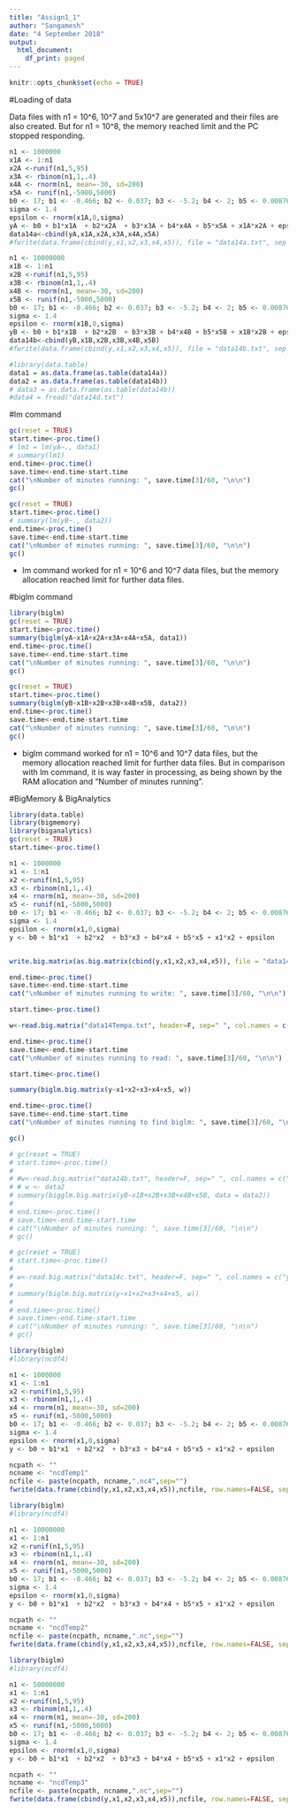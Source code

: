 ```yaml
---
title: "Assign1_1"
author: "Sangamesh"
date: "4 September 2018"
output:
  html_document:
    df_print: paged
---
```


```r
knitr::opts_chunk$set(echo = TRUE)
```

#Loading of data

Data files with n1 = 10^6, 10^7 and 5x10^7 are generated and their files are also created. But for n1 = 10^8, the memory reached limit and the PC stopped responding.



```r
n1 <- 1000000
x1A <- 1:n1
x2A <-runif(n1,5,95)
x3A <- rbinom(n1,1,.4)
x4A <- rnorm(n1, mean=-30, sd=200)
x5A <- runif(n1,-5000,5000)
b0 <- 17; b1 <- -0.466; b2 <- 0.037; b3 <- -5.2; b4 <- 2; b5 <- 0.00876
sigma <- 1.4
epsilon <- rnorm(x1A,0,sigma)
yA <- b0 + b1*x1A  + b2*x2A  + b3*x3A + b4*x4A + b5*x5A + x1A*x2A + epsilon
data14a<-cbind(yA,x1A,x2A,x3A,x4A,x5A)
#fwrite(data.frame(cbind(y,x1,x2,x3,x4,x5)), file = "data14a.txt", sep = " ", quote=T)
```

```r
n1 <- 10000000
x1B <- 1:n1
x2B <-runif(n1,5,95)
x3B <- rbinom(n1,1,.4)
x4B <- rnorm(n1, mean=-30, sd=200)
x5B <- runif(n1,-5000,5000)
b0 <- 17; b1 <- -0.466; b2 <- 0.037; b3 <- -5.2; b4 <- 2; b5 <- 0.00876
sigma <- 1.4
epsilon <- rnorm(x1B,0,sigma)
yB <- b0 + b1*x1B  + b2*x2B  + b3*x3B + b4*x4B + b5*x5B + x1B*x2B + epsilon
data14b<-cbind(yB,x1B,x2B,x3B,x4B,x5B)
#fwrite(data.frame(cbind(y,x1,x2,x3,x4,x5)), file = "data14b.txt", sep = " ", quote=T)
```

<!--
```r
n1 <- 50000000
x1 <- 1:n1
x2 <-runif(n1,5,95)
x3 <- rbinom(n1,1,.4)
x4 <- rnorm(n1, mean=-30, sd=200)
x5 <- runif(n1,-5000,5000)
b0 <- 17; b1 <- -0.466; b2 <- 0.037; b3 <- -5.2; b4 <- 2; b5 <- 0.00876
sigma <- 1.4
epsilon <- rnorm(x1,0,sigma)
y <- b0 + b1*x1  + b2*x2  + b3*x3 + b4*x4 + b5*x5 + x1*x2 + epsilon
data14c<-cbind(y,x1,x2,x3,x4,x5)
#fwrite(data.frame(cbind(y,x1,x2,x3,x4,x5)), file = "data14c.txt", sep = " ", quote=T)
```



```r
n1 <- 100000000
x1D <- 1:n1
x2D <-runif(n1,5,95)
x3D <- rbinom(n1,1,.4)
x4D <- rnorm(n1, mean=-30, sd=200)
x5D <- runif(n1,-5000,5000)
b0 <- 17; b1 <- -0.466; b2 <- 0.037; b3 <- -5.2; b4 <- 2; b5 <- 0.00876
sigma <- 1.4
epsilon <- rnorm(x1D,0,sigma)
yD <- b0 + b1*x1D  + b2*x2D  + b3*x3D + b4*x4D + b5*x5D + x1D*x2D + epsilon
data14d<-cbind(yD,x1D,x2D,x3D,x4D,x5D)
#fwrite(as.data.frame(data14d), file = "data14d.txt", sep = " ", quote=T)
```
-->

```r
#library(data.table)
data1 = as.data.frame(as.table(data14a))
data2 = as.data.frame(as.table(data14b))
# data3 = as.data.frame(as.table(data14b))
#data4 = fread("data14d.txt")
```

#lm command

```r
gc(reset = TRUE)
start.time<-proc.time()
# lm1 = lm(yA~., data1)
# summary(lm1)
end.time<-proc.time()
save.time<-end.time-start.time
cat("\nNumber of minutes running: ", save.time[3]/60, "\n\n")
gc()
```

```r
gc(reset = TRUE)
start.time<-proc.time()
# summary(lm(yB~., data2))
end.time<-proc.time()
save.time<-end.time-start.time
cat("\nNumber of minutes running: ", save.time[3]/60, "\n\n")
gc()
```

- lm command worked for n1 = 10^6 and 10^7 data files, but the memory allocation reached limit for further data files.

#biglm command

```r
library(biglm)
gc(reset = TRUE)
start.time<-proc.time()
summary(biglm(yA~x1A+x2A+x3A+x4A+x5A, data1))
end.time<-proc.time()
save.time<-end.time-start.time
cat("\nNumber of minutes running: ", save.time[3]/60, "\n\n")
gc()
```

```r
gc(reset = TRUE)
start.time<-proc.time()
summary(biglm(yB~x1B+x2B+x3B+x4B+x5B, data2))
end.time<-proc.time()
save.time<-end.time-start.time
cat("\nNumber of minutes running: ", save.time[3]/60, "\n\n")
gc()
```


- biglm command worked for n1 = 10^6 and 10^7 data files, but the memory allocation reached limit for further data files. But in comparison with lm command, it is way faster in processing, as being shown by the RAM allocation and "Number of minutes running".


#BigMemory & BigAnalytics

```r
library(data.table)
library(bigmemory)
library(biganalytics)
gc(reset = TRUE)
start.time<-proc.time()

n1 <- 1000000
x1 <- 1:n1
x2 <-runif(n1,5,95)
x3 <- rbinom(n1,1,.4)
x4 <- rnorm(n1, mean=-30, sd=200)
x5 <- runif(n1,-5000,5000)
b0 <- 17; b1 <- -0.466; b2 <- 0.037; b3 <- -5.2; b4 <- 2; b5 <- 0.00876
sigma <- 1.4
epsilon <- rnorm(x1,0,sigma)
y <- b0 + b1*x1  + b2*x2  + b3*x3 + b4*x4 + b5*x5 + x1*x2 + epsilon


write.big.matrix(as.big.matrix(cbind(y,x1,x2,x3,x4,x5)), file = "data14Tempa.txt", sep = " ")

end.time<-proc.time()
save.time<-end.time-start.time
cat("\nNumber of minutes running to write: ", save.time[3]/60, "\n\n")

start.time<-proc.time()

w<-read.big.matrix("data14Tempa.txt", header=F, sep=" ", col.names = c("y","x1","x2","x3","x4","x5"))

end.time<-proc.time()
save.time<-end.time-start.time
cat("\nNumber of minutes running to read: ", save.time[3]/60, "\n\n")

start.time<-proc.time()

summary(biglm.big.matrix(y~x1+x2+x3+x4+x5, w))

end.time<-proc.time()
save.time<-end.time-start.time
cat("\nNumber of minutes running to find biglm: ", save.time[3]/60, "\n\n")

gc()
```


```r

# gc(reset = TRUE)
# start.time<-proc.time()
# 
# #w<-read.big.matrix("data14b.txt", header=F, sep=" ", col.names = c("y","x1","x2","x3","x4","x5"))
# # w <- data2
# summary(bigglm.big.matrix(yB~x1B+x2B+x3B+x4B+x5B, data = data2))
# 
# end.time<-proc.time()
# save.time<-end.time-start.time
# cat("\nNumber of minutes running: ", save.time[3]/60, "\n\n")
# gc()
```


```r

# gc(reset = TRUE)
# start.time<-proc.time()
# 
# w<-read.big.matrix("data14c.txt", header=F, sep=" ", col.names = c("y","x1","x2","x3","x4","x5"))
# 
# summary(biglm.big.matrix(y~x1+x2+x3+x4+x5, w))
# 
# end.time<-proc.time()
# save.time<-end.time-start.time
# cat("\nNumber of minutes running: ", save.time[3]/60, "\n\n")
# gc()
```


```r
library(biglm)
#library(ncdf4)

n1 <- 1000000
x1 <- 1:n1
x2 <-runif(n1,5,95)
x3 <- rbinom(n1,1,.4)
x4 <- rnorm(n1, mean=-30, sd=200)
x5 <- runif(n1,-5000,5000)
b0 <- 17; b1 <- -0.466; b2 <- 0.037; b3 <- -5.2; b4 <- 2; b5 <- 0.00876
sigma <- 1.4
epsilon <- rnorm(x1,0,sigma)
y <- b0 + b1*x1  + b2*x2  + b3*x3 + b4*x4 + b5*x5 + x1*x2 + epsilon

ncpath <- ""
ncname <- "ncdTemp1"
ncfile <- paste(ncpath, ncname,".nc4",sep="")
fwrite(data.frame(cbind(y,x1,x2,x3,x4,x5)),ncfile, row.names=FALSE, sep=" ")
```


```r
library(biglm)
#library(ncdf4)

n1 <- 10000000
x1 <- 1:n1
x2 <-runif(n1,5,95)
x3 <- rbinom(n1,1,.4)
x4 <- rnorm(n1, mean=-30, sd=200)
x5 <- runif(n1,-5000,5000)
b0 <- 17; b1 <- -0.466; b2 <- 0.037; b3 <- -5.2; b4 <- 2; b5 <- 0.00876
sigma <- 1.4
epsilon <- rnorm(x1,0,sigma)
y <- b0 + b1*x1  + b2*x2  + b3*x3 + b4*x4 + b5*x5 + x1*x2 + epsilon

ncpath <- ""
ncname <- "ncdTemp2"
ncfile <- paste(ncpath, ncname,".nc",sep="")
fwrite(data.frame(cbind(y,x1,x2,x3,x4,x5)),ncfile, row.names=FALSE, sep=" ")
```


```r
library(biglm)
#library(ncdf4)

n1 <- 50000000
x1 <- 1:n1
x2 <-runif(n1,5,95)
x3 <- rbinom(n1,1,.4)
x4 <- rnorm(n1, mean=-30, sd=200)
x5 <- runif(n1,-5000,5000)
b0 <- 17; b1 <- -0.466; b2 <- 0.037; b3 <- -5.2; b4 <- 2; b5 <- 0.00876
sigma <- 1.4
epsilon <- rnorm(x1,0,sigma)
y <- b0 + b1*x1  + b2*x2  + b3*x3 + b4*x4 + b5*x5 + x1*x2 + epsilon

ncpath <- ""
ncname <- "ncdTemp3"
ncfile <- paste(ncpath, ncname,".nc",sep="")
fwrite(data.frame(cbind(y,x1,x2,x3,x4,x5)),ncfile, row.names=FALSE, sep=" ")
```
